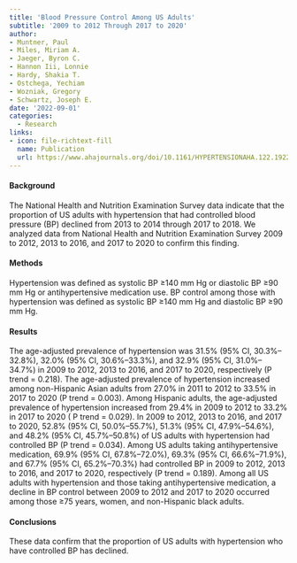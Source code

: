 ```yaml
---
title: 'Blood Pressure Control Among US Adults'
subtitle: '2009 to 2012 Through 2017 to 2020'
author:
- Muntner, Paul
- Miles, Miriam A.
- Jaeger, Byron C.
- Hannon Iii, Lonnie
- Hardy, Shakia T.
- Ostchega, Yechiam
- Wozniak, Gregory
- Schwartz, Joseph E.
date: '2022-09-01'
categories:
  - Research
links:
- icon: file-richtext-fill
  name: Publication
  url: https://www.ahajournals.org/doi/10.1161/HYPERTENSIONAHA.122.19222
---
```


#### Background

The National Health and Nutrition Examination Survey data indicate that the proportion of US adults with hypertension that had controlled blood pressure (BP) declined from 2013 to 2014 through 2017 to 2018. We analyzed data from National Health and Nutrition Examination Survey 2009 to 2012, 2013 to 2016, and 2017 to 2020 to confirm this finding. 

#### Methods

Hypertension was defined as systolic BP ≥140 mm Hg or diastolic BP ≥90 mm Hg or antihypertensive medication use. BP control among those with hypertension was defined as systolic BP ≥140 mm Hg and diastolic BP ≥90 mm Hg. 

#### Results

The age-adjusted prevalence of hypertension was 31.5% (95% CI, 30.3%–32.8%), 32.0% (95% CI, 30.6%–33.3%), and 32.9% (95% CI, 31.0%–34.7%) in 2009 to 2012, 2013 to 2016, and 2017 to 2020, respectively (P trend = 0.218). The age-adjusted prevalence of hypertension increased among non-Hispanic Asian adults from 27.0% in 2011 to 2012 to 33.5% in 2017 to 2020 (P trend = 0.003). Among Hispanic adults, the age-adjusted prevalence of hypertension increased from 29.4% in 2009 to 2012 to 33.2% in 2017 to 2020 ( P trend = 0.029). In 2009 to 2012, 2013 to 2016, and 2017 to 2020, 52.8% (95% CI, 50.0%–55.7%), 51.3% (95% CI, 47.9%–54.6%), and 48.2% (95% CI, 45.7%–50.8%) of US adults with hypertension had controlled BP (P trend = 0.034). Among US adults taking antihypertensive medication, 69.9% (95% CI, 67.8%–72.0%), 69.3% (95% CI, 66.6%–71.9%), and 67.7% (95% CI, 65.2%–70.3%) had controlled BP in 2009 to 2012, 2013 to 2016, and 2017 to 2020, respectively (P trend = 0.189). Among all US adults with hypertension and those taking antihypertensive medication, a decline in BP control between 2009 to 2012 and 2017 to 2020 occurred among those ≥75 years, women, and non-Hispanic black adults. 

#### Conclusions

These data confirm that the proportion of US adults with hypertension who have controlled BP has declined.
